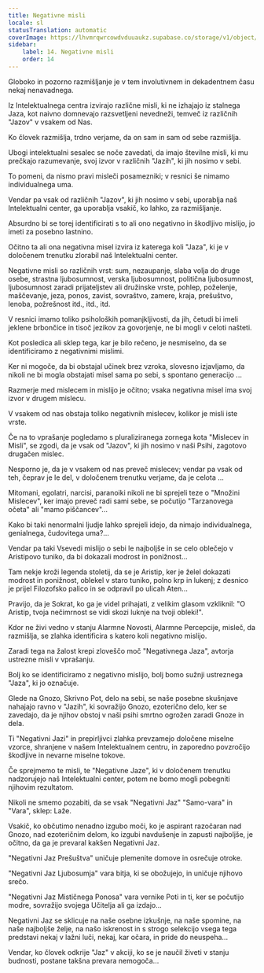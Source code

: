 ```yaml
---
title: Negativne misli
locale: sl
statusTranslation: automatic
coverImage: https://lhvmrqwrcowdvduuaukz.supabase.co/storage/v1/object/public/strapi-uploads/small_cover-tratado-de-psicologia-revolucionaria.webp-5e15e1cec4e0ebebcde5d7fc7565d8fd.webp
sidebar:
    label: 14. Negativne misli
    order: 14
---
```

Globoko in pozorno razmišljanje je v tem involutivnem in dekadentnem času nekaj nenavadnega.

Iz Intelektualnega centra izvirajo različne misli, ki ne izhajajo iz stalnega Jaza, kot naivno domnevajo razsvetljeni nevedneži, temveč iz različnih "Jazov" v vsakem od Nas.

Ko človek razmišlja, trdno verjame, da on sam in sam od sebe razmišlja.

Ubogi intelektualni sesalec se noče zavedati, da imajo številne misli, ki mu prečkajo razumevanje, svoj izvor v različnih "Jazih", ki jih nosimo v sebi.

To pomeni, da nismo pravi misleči posamezniki; v resnici še nimamo individualnega uma.

Vendar pa vsak od različnih "Jazov", ki jih nosimo v sebi, uporablja naš Intelektualni center, ga uporablja vsakič, ko lahko, za razmišljanje.

Absurdno bi se torej identificirati s to ali ono negativno in škodljivo mislijo, jo imeti za posebno lastnino.

Očitno ta ali ona negativna misel izvira iz katerega koli "Jaza", ki je v določenem trenutku zlorabil naš Intelektualni center.

Negativne misli so različnih vrst: sum, nezaupanje, slaba volja do druge osebe, strastna ljubosumnost, verska ljubosumnost, politična ljubosumnost, ljubosumnost zaradi prijateljstev ali družinske vrste, pohlep, poželenje, maščevanje, jeza, ponos, zavist, sovraštvo, zamere, kraja, prešuštvo, lenoba, požrešnost itd., itd., itd.

V resnici imamo toliko psiholoških pomanjkljivosti, da jih, četudi bi imeli jeklene brbončice in tisoč jezikov za govorjenje, ne bi mogli v celoti našteti.

Kot posledica ali sklep tega, kar je bilo rečeno, je nesmiselno, da se identificiramo z negativnimi mislimi.

Ker ni mogoče, da bi obstajal učinek brez vzroka, slovesno izjavljamo, da nikoli ne bi mogla obstajati misel sama po sebi, s spontano generacijo ...

Razmerje med mislecem in mislijo je očitno; vsaka negativna misel ima svoj izvor v drugem mislecu.

V vsakem od nas obstaja toliko negativnih mislecev, kolikor je misli iste vrste.

Če na to vprašanje pogledamo s pluraliziranega zornega kota "Mislecev in Misli", se zgodi, da je vsak od "Jazov", ki jih nosimo v naši Psihi, zagotovo drugačen mislec.

Nesporno je, da je v vsakem od nas preveč mislecev; vendar pa vsak od teh, čeprav je le del, v določenem trenutku verjame, da je celota ...

Mitomani, egolatri, narcisi, paranoiki nikoli ne bi sprejeli teze o "Množini Mislecev", ker imajo preveč radi sami sebe, se počutijo "Tarzanovega očeta" ali "mamo piščancev"...

Kako bi taki nenormalni ljudje lahko sprejeli idejo, da nimajo individualnega, genialnega, čudovitega uma?...

Vendar pa taki Vsevedi mislijo o sebi le najboljše in se celo oblečejo v Aristipovo tuniko, da bi dokazali modrost in ponižnost...

Tam nekje kroži legenda stoletij, da se je Aristip, ker je želel dokazati modrost in ponižnost, oblekel v staro tuniko, polno krp in lukenj; z desnico je prijel Filozofsko palico in se odpravil po ulicah Aten...

Pravijo, da je Sokrat, ko ga je videl prihajati, z velikim glasom vzkliknil: "O Aristip, tvoja nečimrnost se vidi skozi luknje na tvoji obleki!".

Kdor ne živi vedno v stanju Alarmne Novosti, Alarmne Percepcije, misleč, da razmišlja, se zlahka identificira s katero koli negativno mislijo.

Zaradi tega na žalost krepi zloveščo moč "Negativnega Jaza", avtorja ustrezne misli v vprašanju.

Bolj ko se identificiramo z negativno mislijo, bolj bomo sužnji ustreznega "Jaza", ki jo označuje.

Glede na Gnozo, Skrivno Pot, delo na sebi, se naše posebne skušnjave nahajajo ravno v "Jazih", ki sovražijo Gnozo, ezoterično delo, ker se zavedajo, da je njihov obstoj v naši psihi smrtno ogrožen zaradi Gnoze in dela.

Ti "Negativni Jazi" in prepirljivci zlahka prevzamejo določene miselne vzorce, shranjene v našem Intelektualnem centru, in zaporedno povzročijo škodljive in nevarne miselne tokove.

Če sprejmemo te misli, te "Negativne Jaze", ki v določenem trenutku nadzorujejo naš Intelektualni center, potem ne bomo mogli pobegniti njihovim rezultatom.

Nikoli ne smemo pozabiti, da se vsak "Negativni Jaz" "Samo-vara" in "Vara", sklep: Laže.

Vsakič, ko občutimo nenadno izgubo moči, ko je aspirant razočaran nad Gnozo, nad ezoteričnim delom, ko izgubi navdušenje in zapusti najboljše, je očitno, da ga je prevaral kakšen Negativni Jaz.

"Negativni Jaz Prešuštva" uničuje plemenite domove in osrečuje otroke.

"Negativni Jaz Ljubosumja" vara bitja, ki se obožujejo, in uničuje njihovo srečo.

"Negativni Jaz Mističnega Ponosa" vara vernike Poti in ti, ker se počutijo modre, sovražijo svojega Učitelja ali ga izdajo...

Negativni Jaz se sklicuje na naše osebne izkušnje, na naše spomine, na naše najboljše želje, na našo iskrenost in s strogo selekcijo vsega tega predstavi nekaj v lažni luči, nekaj, kar očara, in pride do neuspeha...

Vendar, ko človek odkrije "Jaz" v akciji, ko se je naučil živeti v stanju budnosti, postane takšna prevara nemogoča...

